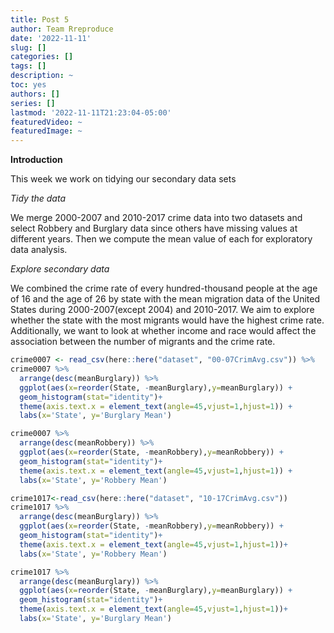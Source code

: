 ```yaml
---
title: Post 5
author: Team Rreproduce
date: '2022-11-11'
slug: []
categories: []
tags: []
description: ~
toc: yes
authors: []
series: []
lastmod: '2022-11-11T21:23:04-05:00'
featuredVideo: ~
featuredImage: ~
---
```

**Introduction**

This week we work on tidying our secondary data sets 

*Tidy the data*

We merge 2000-2007 and 2010-2017 crime data into two datasets and select Robbery and Burglary data since others have missing values at different years. Then we compute the mean value of each for exploratory data analysis.

*Explore secondary data*

We combined the crime rate of every hundred-thousand people at the age of 16 and the age of 26 by state with the mean migration data of the United States during 2000-2007(except 2004) and 2010-2017. We aim to explore whether the state with the most migrants would have the highest crime rate. Additionally, we want to look at whether income and race would affect the association between the number of migrants and the crime rate. 

```r
crime0007 <- read_csv(here::here("dataset", "00-07CrimAvg.csv")) %>%
crime0007 %>%  
  arrange(desc(meanBurglary)) %>%
  ggplot(aes(x=reorder(State, -meanBurglary),y=meanBurglary)) +
  geom_histogram(stat="identity")+
  theme(axis.text.x = element_text(angle=45,vjust=1,hjust=1)) +
  labs(x='State', y='Burglary Mean')
```

```r
crime0007 %>%  
  arrange(desc(meanRobbery)) %>%
  ggplot(aes(x=reorder(State, -meanRobbery),y=meanRobbery)) +
  geom_histogram(stat="identity")+
  theme(axis.text.x = element_text(angle=45,vjust=1,hjust=1)) +
  labs(x='State', y='Robbery Mean')
```

```r
crime1017<-read_csv(here::here("dataset", "10-17CrimAvg.csv"))
crime1017 %>%
  arrange(desc(meanBurglary)) %>%
  ggplot(aes(x=reorder(State, -meanRobbery),y=meanRobbery)) +
  geom_histogram(stat="identity")+
  theme(axis.text.x = element_text(angle=45,vjust=1,hjust=1))+
  labs(x='State', y='Robbery Mean')

```

```r
crime1017 %>%
  arrange(desc(meanBurglary)) %>%
  ggplot(aes(x=reorder(State, -meanBurglary),y=meanBurglary)) +
  geom_histogram(stat="identity")+
  theme(axis.text.x = element_text(angle=45,vjust=1,hjust=1))+
  labs(x='State', y='Burglary Mean')
```

